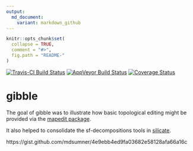 ```yaml
---
output:
  md_document:
    variant: markdown_github
---
```


<!-- README.md is generated from README.Rmd. Please edit that file -->

```r
knitr::opts_chunk$set(
  collapse = TRUE,
  comment = "#>",
  fig.path = "README-"
)
```

[![Travis-CI Build Status](https://travis-ci.org/mdsumner/gibble.svg?branch=master)](https://travis-ci.org/mdsumner/gibble)
[![AppVeyor Build Status](https://ci.appveyor.com/api/projects/status/github/mdsumner/gibble?branch=master&svg=true)](https://ci.appveyor.com/project/mdsumner/gibble)
[![Coverage Status](https://img.shields.io/codecov/c/github/mdsumner/gibble/master.svg)](https://codecov.io/github/mdsumner/gibble?branch=master)

# gibble

The goal of gibble was to illustrate how basic topological editing might be provided via the [mapedit package]( https://CRAN.R-project.org/package=mapedit). 

It also helped to consolidate the sf-decompositions tools in [silicate](https://github.com/hypertidy/silicate). 


https://gist.github.com/mdsumner/4e9ebb4ed9fa03682e58128afa66a16c


